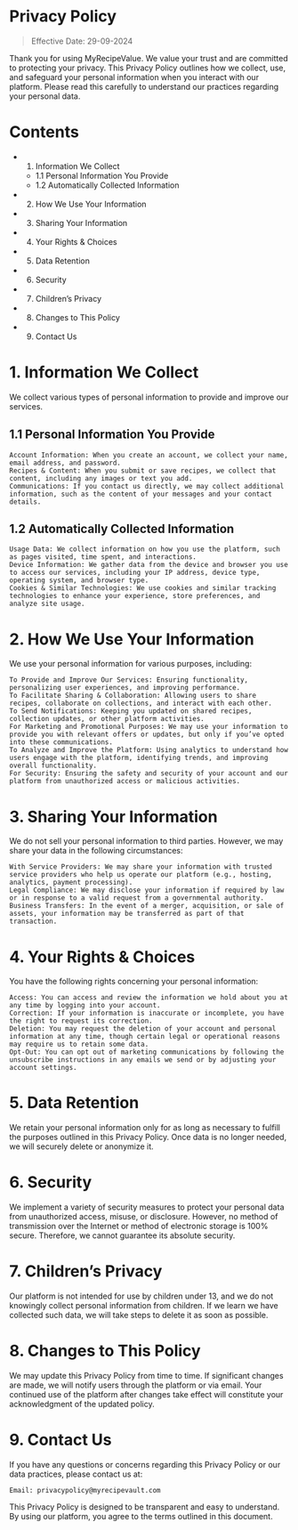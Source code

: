 # Privacy Policy

> Effective Date: 29-09-2024

Thank you for using MyRecipeValue. We value your trust and are committed to protecting your privacy. This Privacy Policy outlines how we collect, use, and safeguard your personal information when you interact with our platform. Please read this carefully to understand our practices regarding your personal data.

# Contents

- 1. Information We Collect
    - 1.1 Personal Information You Provide
    - 1.2 Automatically Collected Information
- 2. How We Use Your Information
- 3. Sharing Your Information
- 4. Your Rights & Choices
- 5. Data Retention
- 6. Security
- 7. Children’s Privacy
- 8. Changes to This Policy
- 9. Contact Us


# 1. Information We Collect

We collect various types of personal information to provide and improve our services.
## 1.1 Personal Information You Provide

    Account Information: When you create an account, we collect your name, email address, and password.
    Recipes & Content: When you submit or save recipes, we collect that content, including any images or text you add.
    Communications: If you contact us directly, we may collect additional information, such as the content of your messages and your contact details.

## 1.2 Automatically Collected Information

    Usage Data: We collect information on how you use the platform, such as pages visited, time spent, and interactions.
    Device Information: We gather data from the device and browser you use to access our services, including your IP address, device type, operating system, and browser type.
    Cookies & Similar Technologies: We use cookies and similar tracking technologies to enhance your experience, store preferences, and analyze site usage.

# 2. How We Use Your Information

We use your personal information for various purposes, including:

    To Provide and Improve Our Services: Ensuring functionality, personalizing user experiences, and improving performance.
    To Facilitate Sharing & Collaboration: Allowing users to share recipes, collaborate on collections, and interact with each other.
    To Send Notifications: Keeping you updated on shared recipes, collection updates, or other platform activities.
    For Marketing and Promotional Purposes: We may use your information to provide you with relevant offers or updates, but only if you’ve opted into these communications.
    To Analyze and Improve the Platform: Using analytics to understand how users engage with the platform, identifying trends, and improving overall functionality.
    For Security: Ensuring the safety and security of your account and our platform from unauthorized access or malicious activities.

# 3. Sharing Your Information

We do not sell your personal information to third parties. However, we may share your data in the following circumstances:

    With Service Providers: We may share your information with trusted service providers who help us operate our platform (e.g., hosting, analytics, payment processing).
    Legal Compliance: We may disclose your information if required by law or in response to a valid request from a governmental authority.
    Business Transfers: In the event of a merger, acquisition, or sale of assets, your information may be transferred as part of that transaction.

# 4. Your Rights & Choices

You have the following rights concerning your personal information:

    Access: You can access and review the information we hold about you at any time by logging into your account.
    Correction: If your information is inaccurate or incomplete, you have the right to request its correction.
    Deletion: You may request the deletion of your account and personal information at any time, though certain legal or operational reasons may require us to retain some data.
    Opt-Out: You can opt out of marketing communications by following the unsubscribe instructions in any emails we send or by adjusting your account settings.

# 5. Data Retention

We retain your personal information only for as long as necessary to fulfill the purposes outlined in this Privacy Policy. Once data is no longer needed, we will securely delete or anonymize it.
# 6. Security

We implement a variety of security measures to protect your personal data from unauthorized access, misuse, or disclosure. However, no method of transmission over the Internet or method of electronic storage is 100% secure. Therefore, we cannot guarantee its absolute security.
# 7. Children’s Privacy

Our platform is not intended for use by children under 13, and we do not knowingly collect personal information from children. If we learn we have collected such data, we will take steps to delete it as soon as possible.
# 8. Changes to This Policy

We may update this Privacy Policy from time to time. If significant changes are made, we will notify users through the platform or via email. Your continued use of the platform after changes take effect will constitute your acknowledgment of the updated policy.
# 9. Contact Us

If you have any questions or concerns regarding this Privacy Policy or our data practices, please contact us at:

    Email: privacypolicy@myrecipevault.com

This Privacy Policy is designed to be transparent and easy to understand. By using our platform, you agree to the terms outlined in this document.